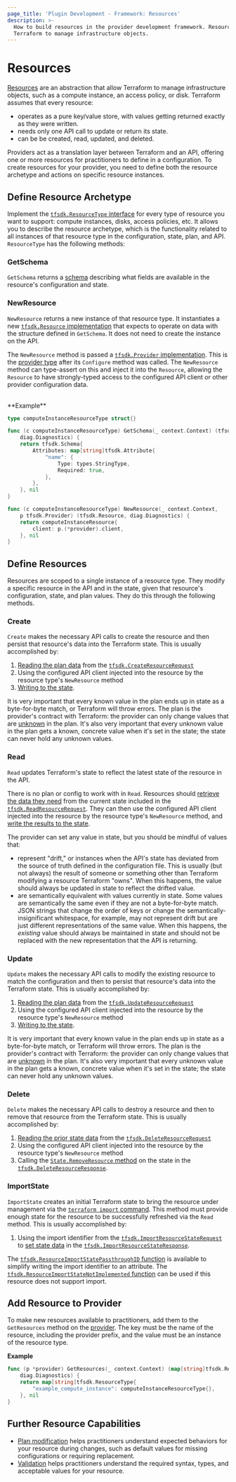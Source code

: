 ```yaml
---
page_title: 'Plugin Development - Framework: Resources'
description: >-
  How to build resources in the provider development framework. Resources allow
  Terraform to manage infrastructure objects.
---
```


# Resources

[Resources](/language/resources) are an abstraction that allow Terraform to manage infrastructure objects, such as a compute instance, an access policy, or disk. Terraform assumes that every resource:

- operates as a pure key/value store, with values getting returned exactly as they were written.
- needs only one API call to update or return its state.
- can be be created, read, updated, and deleted.

Providers act as a translation layer between Terraform and an API, offering one or more resources for practitioners to define in a configuration. To create resources for your provider, you need to define both the resource archetype and actions on specific resource instances.

## Define Resource Archetype

Implement the [`tfsdk.ResourceType`
interface](https://pkg.go.dev/github.com/hashicorp/terraform-plugin-framework/tfsdk#ResourceType) for every type of
resource you want to support: compute instances, disks, access policies, etc. It
allows you to describe the resource archetype, which is the functionality related to all instances of that resource type in the configuration, state, plan, and API. `ResourceType` has the following methods:

### GetSchema

`GetSchema` returns a [schema](/plugin/framework/schemas) describing what fields are available in the resource's configuration and state.

### NewResource

`NewResource` returns a new instance of that resource type. It instantiates a new [`tfsdk.Resource` implementation](https://pkg.go.dev/github.com/hashicorp/terraform-plugin-framework/tfsdk#Resource)
that expects to operate on data with the structure defined in `GetSchema`. It does not need to create the instance on the API.

The `NewResource` method is passed a [`tfsdk.Provider` implementation](https://pkg.go.dev/github.com/hashicorp/terraform-plugin-framework/tfsdk#Provider).
This is the [provider type](/plugin/framework/providers) after its
`Configure` method was called. The `NewResource` method can type-assert on this
and inject it into the `Resource`, allowing the `Resource` to have
strongly-typed access to the configured API client or other provider
configuration data.

<br />
**Example**

```go
type computeInstanceResourceType struct{}

func (c computeInstanceResourceType) GetSchema(_ context.Context) (tfsdk.Schema,
	diag.Diagnostics) {
	return tfsdk.Schema{
		Attributes: map[string]tfsdk.Attribute{
			"name": {
				Type: types.StringType,
				Required: true,
			},
		},
	}, nil
}

func (c computeInstanceResourceType) NewResource(_ context.Context,
	p tfsdk.Provider) (tfsdk.Resource, diag.Diagnostics) {
	return computeInstanceResource{
		client: p.(*provider).client,
	}, nil
}
```

## Define Resources

Resources are scoped to a single instance of a resource type. They modify a specific resource in the API and in the state, given that resource's configuration, state, and plan values. They do this through the following methods.

### Create

`Create` makes the necessary API calls to create the resource and then persist that resource's data into the Terraform state. This is usually accomplished by:

1. [Reading the plan data](/plugin/framework/accessing-values) from the [`tfsdk.CreateResourceRequest`](https://pkg.go.dev/github.com/hashicorp/terraform-plugin-framework/tfsdk#CreateResourceRequest)
1. Using the configured API client injected into the resource by the resource type's `NewResource` method
1. [Writing to the state](/plugin/framework/writing-state).

It is very important that every known value in the plan ends up in state as a
byte-for-byte match, or Terraform will throw errors. The plan is the provider's
contract with Terraform: the provider can only change values that are
[unknown](/plugin/framework/types#unknown) in the plan. It's also
very important that every unknown value in the plan gets a known, concrete
value when it's set in the state; the state can never hold any unknown values.

### Read

`Read` updates Terraform's state to reflect the latest state of the resource in the API.

There is no plan or config to work with in `Read`. Resources should [retrieve the data they need](/plugin/framework/accessing-values) from the current state included in the [`tfsdk.ReadResourceRequest`](https://pkg.go.dev/github.com/hashicorp/terraform-plugin-framework/tfsdk#ReadResourceRequest). They can then use the configured API client injected into the resource by the
resource type's `NewResource` method, and [write the results to the
state](/plugin/framework/writing-state).

The provider can set any value in state, but you should be mindful of values that:

- represent "drift," or instances when the API's state has
  deviated from the source of truth defined in the configuration file. This is
  usually (but not always) the result of someone or something other than
  Terraform modifying a resource Terraform "owns". When this happens, the value
  should always be updated in state to reflect the drifted value.
- are semantically equivalent with values
  currently in state. Some values are semantically the same even if they are not a byte-for-byte match. JSON strings that change the order of keys or change the
  semantically-insignificant whitespace, for example, may not represent drift but
  are just different representations of the same value. When this happens, the
  _existing_ value should always be maintained in state and should not be
  replaced with the new representation that the API is returning.

### Update

`Update` makes the necessary API calls to modify the existing resource to match the configuration and then to persist that resource's data into the Terraform state. This is usually accomplished by:

1. [Reading the plan data](/plugin/framework/accessing-values) from the [`tfsdk.UpdateResourceRequest`](https://pkg.go.dev/github.com/hashicorp/terraform-plugin-framework/tfsdk#UpdateResourceRequest)
1. Using the configured API client injected into the resource by the resource
   type's `NewResource` method
1. [Writing to the state](/plugin/framework/writing-state).

It is very important that every known value in the plan ends up in state as a
byte-for-byte match, or Terraform will throw errors. The plan is the provider's
contract with Terraform: the provider can only change values that are
[unknown](/plugin/framework/types#unknown) in the plan. It's also
very important that every unknown value in the plan gets a known, concrete
value when it's set in the state; the state can never hold any unknown values.

### Delete

`Delete` makes the necessary API calls to destroy a resource and then to remove that resource from the Terraform state. This is usually accomplished by:

1. [Reading the prior state data](/plugin/framework/accessing-values) from the
   [`tfsdk.DeleteResourceRequest`](https://pkg.go.dev/github.com/hashicorp/terraform-plugin-framework/tfsdk#DeleteResourceRequest)
1. Using the configured API client injected into the resource by the resource
   type's `NewResource` method
1. Calling the [`State.RemoveResource`
   method](https://pkg.go.dev/github.com/hashicorp/terraform-plugin-framework/tfsdk#State.RemoveResource)
   on the state in the
   [`tfsdk.DeleteResourceResponse`](https://pkg.go.dev/github.com/hashicorp/terraform-plugin-framework/tfsdk#DeleteResourceResponse).

### ImportState

`ImportState` creates an initial Terraform state to bring the resource under management via the [`terraform import` command](/cli/commands/import). This method must provide enough state for the resource to be successfully refreshed via the `Read` method. This is usually accomplished by:

1. Using the import identifier from the [`tfsdk.ImportResourceStateRequest`](https://pkg.go.dev/github.com/hashicorp/terraform-plugin-framework/tfsdk#ImportResourceStateRequest) to [set state data](/plugin/framework/writing-state) in the
   [`tfsdk.ImportResourceStateResponse`](https://pkg.go.dev/github.com/hashicorp/terraform-plugin-framework/tfsdk#ImportResourceStateResponse).

The [`tfsdk.ResourceImportStatePassthroughID` function](https://pkg.go.dev/github.com/hashicorp/terraform-plugin-framework/tfsdk#ResourceImportStatePassthroughID) is available to simplify writing the import identifier to an attribute. The [`tfsdk.ResourceImportStateNotImplemented` function](https://pkg.go.dev/github.com/hashicorp/terraform-plugin-framework/tfsdk#ResourceImportStateNotImplemented) can be used if this resource does not support import.

## Add Resource to Provider

To make new resources available to practitioners, add them to the `GetResources` method on the [provider](/plugin/framework/providers).
The key must be the name of the resource, including the provider prefix, and
the value must be an instance of the resource type.

**Example**

```go
func (p *provider) GetResources(_ context.Context) (map[string]tfsdk.ResourceType,
	diag.Diagnostics) {
	return map[string]tfsdk.ResourceType{
		"example_compute_instance": computeInstanceResourceType{},
	}, nil
}
```

## Further Resource Capabilities

- [Plan modification](/plugin/framework/resources/plan-modification) helps practitioners understand expected behaviors for your resource during changes, such as default values for missing configurations or requiring replacement.
- [Validation](/plugin/framework/validation) helps practitioners understand the required syntax, types, and acceptable values for your resource.
